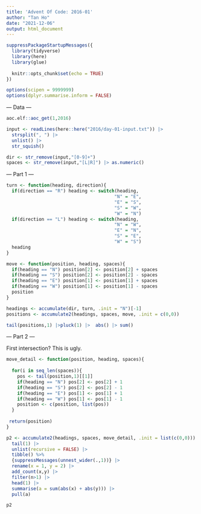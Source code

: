 ```yaml
---
title: 'Advent Of Code: 2016-01'
author: "Tan Ho"
date: "2021-12-06"
output: html_document
---
```


```r
suppressPackageStartupMessages({
  library(tidyverse)
  library(here)
  library(glue)
  
  knitr::opts_chunk$set(echo = TRUE)
})

options(scipen = 9999999)
options(dplyr.summarise.inform = FALSE)
```

--- Data ---

```r
aoc.elf::aoc_get(1,2016)
```

```r
input <- readLines(here::here("2016/day-01-input.txt")) |> 
  strsplit(", ") |> 
  unlist() |> 
  str_squish()

dir <- str_remove(input,"[0-9]+")
spaces <- str_remove(input,"[L|R]") |> as.numeric()

```

--- Part 1 ---

```r
turn <- function(heading, direction){
  if(direction == "R") heading <- switch(heading,
                                        "N" = "E", 
                                        "E" = "S",
                                        "S" = "W",
                                        "W" = "N")
  if(direction == "L") heading <- switch(heading,
                                        "N" = "W", 
                                        "E" = "N",
                                        "S" = "E",
                                        "W" = "S")
  heading
}

move <- function(position, heading, spaces){
  if(heading == "N") position[2] <- position[2] + spaces
  if(heading == "S") position[2] <- position[2] - spaces
  if(heading == "E") position[1] <- position[1] + spaces
  if(heading == "W") position[1] <- position[1] - spaces
  position
}

headings <- accumulate(dir, turn, .init = "N")[-1]
positions <- accumulate2(headings, spaces, move, .init = c(0,0))

tail(positions,1) |>pluck(1) |>  abs() |> sum()
```

--- Part 2 ---

First intersection? This is ugly.

```r

move_detail <- function(position, heading, spaces){
  
  for(i in seq_len(spaces)){
    pos <- tail(position,1)[[1]]
    if(heading == "N") pos[2] <- pos[2] + 1
    if(heading == "S") pos[2] <- pos[2] - 1
    if(heading == "E") pos[1] <- pos[1] + 1
    if(heading == "W") pos[1] <- pos[1] - 1
    position <- c(position, list(pos))
  }
  
 return(position)  
}

p2 <- accumulate2(headings, spaces, move_detail, .init = list(c(0,0))) |> 
  tail(1) |> 
  unlist(recursive = FALSE) |> 
  tibble() %>%
  {suppressMessages(unnest_wider(.,1))} |> 
  rename(x = 1, y = 2) |> 
  add_count(x,y) |> 
  filter(n>1) |> 
  head(1) |> 
  summarise(a = sum(abs(x) + abs(y))) |> 
  pull(a)

p2
```

